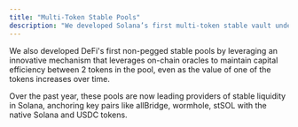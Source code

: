 ```yaml
---
title: "Multi-Token Stable Pools"
description: "We developed Solana’s first multi-token stable vault under Mercurial, allowing for very efficient pooling of liquidity with multiple assets in a single pool. We were also the first to solve several key technical problems, including optimizing the stable algorithm for compute units to fit into the limitations of Solana."
---
```


We also developed DeFi's first non-pegged stable pools by leveraging an innovative mechanism that leverages on-chain oracles to maintain capital efficiency between 2 tokens in the pool, even as the value of one of the tokens increases over time.

Over the past year, these pools are now leading providers of stable liquidity in Solana, anchoring key pairs like allBridge, wormhole, stSOL with the native Solana and USDC tokens.

